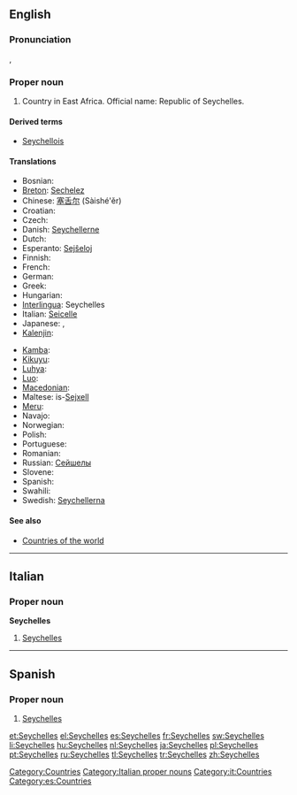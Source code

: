 {{wikipedia|Seychelles}}
==English==

===Pronunciation===
{{a|UK}} {{IPA|/seɪˈʃɛlz/}}, {{SAMPA|/seI"SElz/}}

===Proper noun===
{{en-proper noun}}

# Country in East Africa. Official name: Republic of Seychelles.

====Derived terms====
* [[Seychellois]]

====Translations====
{{trans-top|country in East Africa}}
* Bosnian: {{t-|bs|Sejšeli|m|p}}
* [[Breton]]: [[Sechelez]]
* Chinese: [[塞舌尔]] (Sàishé'ěr)
* Croatian: {{t+|hr|Sejšeli|m|p}}
* Czech: {{t-|cs|Seychely|p}}
* Danish: [[Seychellerne]]
* Dutch: {{t+|nl|Seychellen}}
* Esperanto: [[Sejŝeloj]]
* Finnish: {{t+|fi|Seychellit}}
* French: {{t+|fr|Seychelles}}
* German: {{t+|de|Seychellen}}
* Greek: {{t-|el|Σεϋχέλλες|f|p|tr=Seychélles}}
* Hungarian: {{t+|hu|Seychelle-szigetek}}
* [[Interlingua]]: Seychelles
* Italian: [[Seicelle]]
* Japanese: {{t-|ja|セイシェル|tr=Seisheru}}, {{t+|ja|セーシェル|tr=Sēsheru}}
* [[Kalenjin]]: {{tø|kln|Shelisheli}}
{{trans-mid}}
* [[Kamba]]: {{tø|kam|Shelisheli}}
* [[Kikuyu]]: {{tø|ki|Shelisheli}}
* [[Luhya]]: {{tø|luy|Bushelisheli}}
* [[Luo]]: {{tø|luo|sishel}}
* [[Macedonian]]: {{t|mk|Сејшели|m|p|tr=Séjšeli}}
* Maltese: is-[[Sejxell]]
* [[Meru]]: {{tø|mer|ushelisheli}}
* Navajo: {{tø|nv|Seishel}}
* Norwegian: {{t+|no|Seychellene}}
* Polish: {{t+|pl|Seszele}}
* Portuguese: {{t+|pt|Seicheles}}
* Romanian: {{t-|ro|Seychelles}}
* Russian: [[Сейшелы]]
* Slovene: {{t+|sl|Sejšeli|m|p}}
* Spanish: {{t+|es|Seychelles|f|p}}
* Swahili: {{t+|sw|Shelisheli|xs=Swahili}}
* Swedish: [[Seychellerna]]
{{trans-bottom}}

====See also====
* [[Appendix:Countries of the world|Countries of the world]]

[[Category:Countries]]

----

==Italian==
{{wikipedia|lang=it}}

===Proper noun===
'''Seychelles''' {{f}} {{p}}

# [[#English|Seychelles ]]

[[Category:Italian proper nouns]]
[[Category:it:Countries]]

----

==Spanish==
{{wikipedia|lang=es}}

===Proper noun===
{{es-proper noun|f}}

# [[#English|Seychelles]]

[[Category:es:Countries]]

[[et:Seychelles]]
[[el:Seychelles]]
[[es:Seychelles]]
[[fr:Seychelles]]
[[sw:Seychelles]]
[[li:Seychelles]]
[[hu:Seychelles]]
[[nl:Seychelles]]
[[ja:Seychelles]]
[[pl:Seychelles]]
[[pt:Seychelles]]
[[ru:Seychelles]]
[[tl:Seychelles]]
[[tr:Seychelles]]
[[zh:Seychelles]]